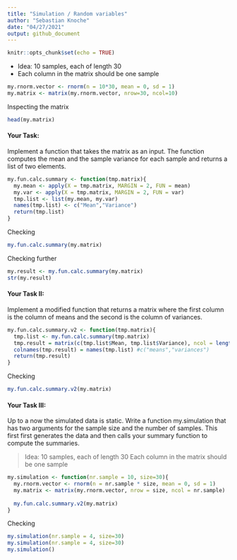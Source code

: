 ```yaml
---
title: "Simulation / Random variables"
author: "Sebastian Knoche"
date: "04/27/2021"
output: github_document
---
```


```r
knitr::opts_chunk$set(echo = TRUE)
```

* Idea: 10 samples, each of length 30
* Each column in the matrix should be one sample
```r
my.rnorm.vector <- rnorm(n = 10*30, mean = 0, sd = 1)
my.matrix <- matrix(my.rnorm.vector, nrow=30, ncol=10)
```

Inspecting the matrix
```r
head(my.matrix)
```

#### Your Task:
Implement a function that takes the matrix as an input. The function computes the mean and the sample variance for each sample and returns a list of two elements.
```r
my.fun.calc.summary <- function(tmp.matrix){
  my.mean <- apply(X = tmp.matrix, MARGIN = 2, FUN = mean)
  my.var <- apply(X = tmp.matrix, MARGIN = 2, FUN = var)
  tmp.list <- list(my.mean, my.var)
  names(tmp.list) <- c("Mean","Variance")
  return(tmp.list)
}
```

Checking
```r
my.fun.calc.summary(my.matrix)
```
Checking further
```r
my.result <- my.fun.calc.summary(my.matrix)
str(my.result)
```

#### Your Task II:
Implement a modified function that returns a matrix where the first column is the column of means and the second is the column of variances.
```r
my.fun.calc.summary.v2 <- function(tmp.matrix){
  tmp.list <- my.fun.calc.summary(tmp.matrix)
  tmp.result = matrix(c(tmp.list$Mean, tmp.list$Variance), ncol = length(tmp.list), byrow = FALSE)
  colnames(tmp.result) = names(tmp.list) #c("means","variances")
  return(tmp.result)
}
```
Checking
```r
my.fun.calc.summary.v2(my.matrix)
```

#### Your Task III:
Up to a now the simulated data is static. Write a function my.simulation that has two arguments for the sample size and the number of samples. This first first generates the data and then calls your summary function to compute the summaries.

> Idea: 10 samples, each of length 30
Each column in the matrix should be one sample

```r
my.simulation <- function(nr.sample = 10, size=30){
  my.rnorm.vector <- rnorm(n = nr.sample * size, mean = 0, sd = 1)
  my.matrix <- matrix(my.rnorm.vector, nrow = size, ncol = nr.sample)
  
  my.fun.calc.summary.v2(my.matrix)
}
```

Checking
```r
my.simulation(nr.sample = 4, size=30)
my.simulation(nr.sample = 4, size=30)
my.simulation()
```